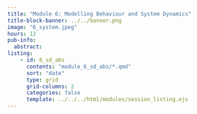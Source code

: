 ```yaml
---
title: "Module 6: Modelling Behaviour and System Dynamics"
title-block-banner: ../../banner.png
image: "6_system.jpeg"
hours: 12
pub-info:
  abstract:
listing:
    - id: 6_sd_abs
      contents: "module_6_sd_abs/*.qmd"
      sort: "date"
      type: grid
      grid-columns: 2
      categories: false
      template: ../../../html/modules/session_listing.ejs
---
```

